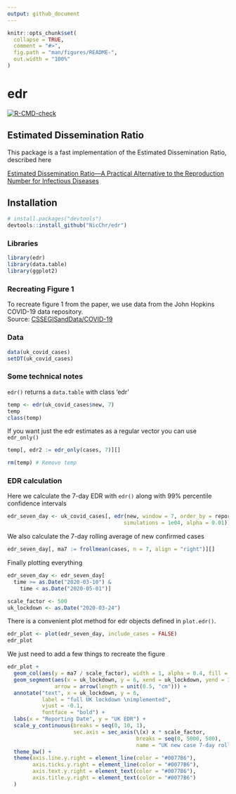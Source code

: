 ```yaml
---
output: github_document
---
```


```r
knitr::opts_chunk$set(
  collapse = TRUE,
  comment = "#>",
  fig.path = "man/figures/README-",
  out.width = "100%"
)
```

# edr

<!-- badges: start -->
[![R-CMD-check](https://github.com/NicChr/edr/actions/workflows/R-CMD-check.yaml/badge.svg)](https://github.com/NicChr/edr/actions/workflows/R-CMD-check.yaml)
<!-- badges: end -->

## Estimated Dissemination Ratio


This package is a fast implementation of the Estimated Dissemination Ratio, 
described here

[Estimated Dissemination Ratio—A Practical Alternative to the Reproduction Number for Infectious Diseases](https://dx.doi.org/10.3389/fpubh.2021.675065)

## Installation

``` r
# install.packages("devtools")
devtools::install_github("NicChr/edr")
```

### Libraries

``` r
library(edr)
library(data.table)
library(ggplot2)
```

### Recreating Figure 1

To recreate figure 1 from the paper, we use data from the John Hopkins COVID-19 data repository.    
Source: [CSSEGISandData/COVID-19](https://github.com/CSSEGISandData/COVID-19)

### Data

``` r
data(uk_covid_cases)
setDT(uk_covid_cases)
```

### Some technical notes

`edr()` returns a `data.table` with class 'edr'

```r
temp <- edr(uk_covid_cases$new, 7)
temp
class(temp)
```

If you want just the edr estimates as a regular vector you can use `edr_only()`

```r
temp[, edr2 := edr_only(cases, 7)][]

rm(temp) # Remove temp
```


### EDR calculation 

Here we calculate the 7-day EDR with `edr()` 
along with 99% percentile confidence intervals

``` r
edr_seven_day <- uk_covid_cases[, edr(new, window = 7, order_by = reporting_date,
                                     simulations = 1e04, alpha = 0.01)]
```

We also calculate the 7-day rolling average of new confirmed cases

``` r
edr_seven_day[, ma7 := frollmean(cases, n = 7, align = "right")][]
```

Finally plotting everything

``` r
edr_seven_day <- edr_seven_day[
  time >= as.Date("2020-03-10") & 
    time < as.Date("2020-05-01")]

scale_factor <- 500
uk_lockdown <- as.Date("2020-03-24")
```

There is a convenient plot method for edr objects defined in `plot.edr()`.

``` r
edr_plot <- plot(edr_seven_day, include_cases = FALSE)
edr_plot
```

We just need to add a few things to recreate the figure

```r
edr_plot +
  geom_col(aes(y = ma7 / scale_factor), width = 1, alpha = 0.4, fill = "#0077B6") +
  geom_segment(aes(x = uk_lockdown, y = 6, xend = uk_lockdown, yend = 3.25),
               arrow = arrow(length = unit(0.5, "cm"))) +
  annotate("text", x = uk_lockdown, y = 6, 
           label = "full UK lockdown \nimplemented",
           vjust = -0.1,
           fontface = "bold") +
  labs(x = "Reporting Date", y = "UK EDR") +
  scale_y_continuous(breaks = seq(0, 10, 1),
                     sec.axis = sec_axis(\(x) x * scale_factor,
                                         breaks = seq(0, 5000, 500),
                                         name = "UK new case 7-day rolling average")) +
  theme_bw() + 
  theme(axis.line.y.right = element_line(color = "#0077B6"), 
        axis.ticks.y.right = element_line(color = "#0077B6"),
        axis.text.y.right = element_text(color = "#0077B6"), 
        axis.title.y.right = element_text(color = "#0077B6")
  )
```


